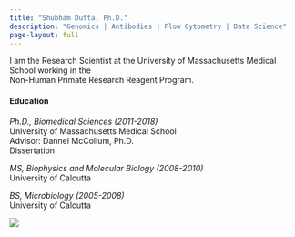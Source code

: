 ```yaml
---
title: "Shubham Dutta, Ph.D."
description: "Genomics | Antibodies | Flow Cytometry | Data Science"
page-layout: full
---
```


::: column-page-inset
::: column-page-inset-left
I am the Research Scientist at the University of Massachusetts Medical School working in the <br> [Non-Human Primate Research Reagent Program](https://www.nhpreagents.org/){target="_blank" style="text-decoration: none"}.

#### **Education**

*Ph.D., Biomedical Sciences (2011-2018)*\
University of Massachusetts Medical School\
Advisor: Dannel McCollum, Ph.D.\
[Dissertation](https://escholarship.umassmed.edu/gsbs_diss/964/){target="_blank" style="text-decoration: none"}

*MS, Biophysics and Molecular Biology (2008-2010)*\
University of Calcutta

*BS, Microbiology (2005-2008)*\
University of Calcutta
:::

::: {.column-margin .column-container}
![](images/profile-pic.png){.rounded fig-align="left"}
:::
:::
